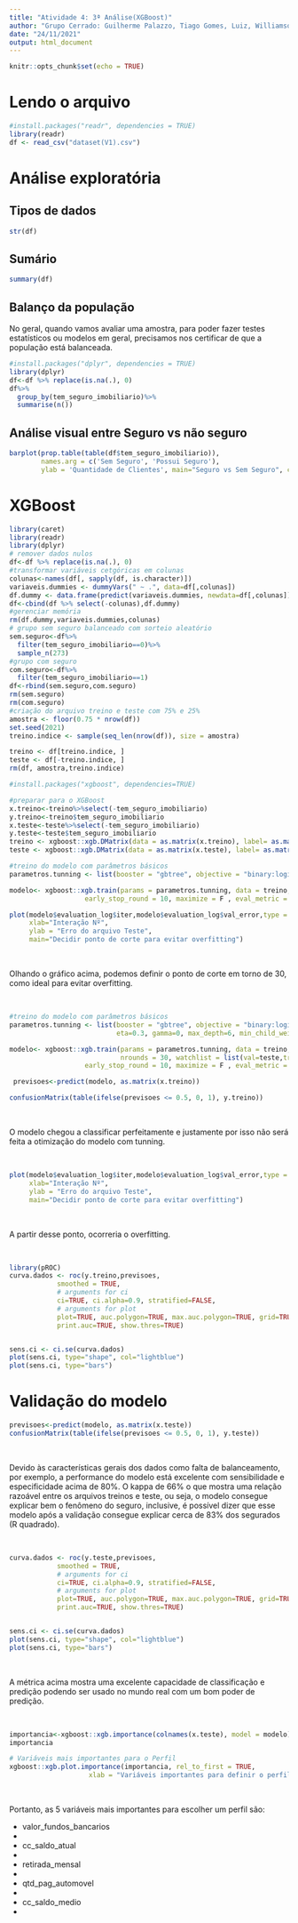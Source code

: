```yaml
---
title: "Atividade 4: 3ª Análise(XGBoost)"
author: "Grupo Cerrado: Guilherme Palazzo, Tiago Gomes, Luiz, Williamson Brigido, Carlos Eduardo e Aline Rodrigues"
date: "24/11/2021"
output: html_document
---
```


```r
knitr::opts_chunk$set(echo = TRUE)
```
# Lendo o arquivo
```r
#install.packages("readr", dependencies = TRUE)
library(readr)
df <- read_csv("dataset(V1).csv")
```
# Análise exploratória 

## Tipos de dados
```r
str(df)
```
## Sumário
```r
summary(df)
```
## Balanço da população
<p>
No geral, quando vamos avaliar uma amostra, para poder fazer testes estatísticos ou modelos em geral, precisamos nos certificar de que a população está balanceada.
</p>
```r
#install.packages("dplyr", dependencies = TRUE)
library(dplyr)
df<-df %>% replace(is.na(.), 0)
df%>%
  group_by(tem_seguro_imobiliario)%>%
  summarise(n())
```
## Análise visual entre Seguro vs não seguro
```r
barplot(prop.table(table(df$tem_seguro_imobiliario)),
        names.arg = c('Sem Seguro', 'Possui Seguro'),
        ylab = 'Quantidade de Clientes', main="Seguro vs Sem Seguro", col='light pink', ylim = c(0,1.0))
```
# XGBoost
```r
library(caret)
library(readr)
library(dplyr)
# remover dados nulos
df<-df %>% replace(is.na(.), 0)
#transformar variáveis cetgóricas em colunas
colunas<-names(df[, sapply(df, is.character)])
variaveis.dummies <- dummyVars(" ~ .", data=df[,colunas])
df.dummy <- data.frame(predict(variaveis.dummies, newdata=df[,colunas]))
df<-cbind(df %>% select(-colunas),df.dummy)
#gerenciar memória
rm(df.dummy,variaveis.dummies,colunas)
# grupo sem seguro balanceado com sorteio aleatório
sem.seguro<-df%>%
  filter(tem_seguro_imobiliario==0)%>%
  sample_n(273)
#grupo com seguro
com.seguro<-df%>%
  filter(tem_seguro_imobiliario==1)
df<-rbind(sem.seguro,com.seguro)
rm(sem.seguro)
rm(com.seguro)
#criação do arquivo treino e teste com 75% e 25%
amostra <- floor(0.75 * nrow(df))
set.seed(2021)
treino.indice <- sample(seq_len(nrow(df)), size = amostra)

treino <- df[treino.indice, ]
teste <- df[-treino.indice, ]
rm(df, amostra,treino.indice)
```

```r
#install.packages("xgboost", dependencies=TRUE)
```

```r
#preparar para o XGBoost
x.treino<-treino%>%select(-tem_seguro_imobiliario)
y.treino<-treino$tem_seguro_imobiliario
x.teste<-teste%>%select(-tem_seguro_imobiliario)
y.teste<-teste$tem_seguro_imobiliario
treino <- xgboost::xgb.DMatrix(data = as.matrix(x.treino), label= as.matrix(y.treino))
teste <- xgboost::xgb.DMatrix(data = as.matrix(x.teste), label= as.matrix(y.teste))
```

```r
#treino do modelo com parâmetros básicos
parametros.tunning <- list(booster = "gbtree", objective = "binary:logistic", eta=0.3, gamma=0, max_depth=6, min_child_weight=1, subsample=1, colsample_bytree=1)

modelo<- xgboost::xgb.train(params = parametros.tunning, data = treino, nrounds = 291, watchlist = list(val=teste,train=treino), print_every_n = 10, 
                   early_stop_round = 10, maximize = F , eval_metric = "error")
```
```r
plot(modelo$evaluation_log$iter,modelo$evaluation_log$val_error,type = "l",
     xlab="Interação Nº",
     ylab = "Erro do arquivo Teste",
     main="Decidir ponto de corte para evitar overfitting")
```
</br>
<p>
Olhando o gráfico acima, podemos definir o ponto de corte em torno de 30, como 
ideal para evitar overfitting.
</p>
</br>
```r
#treino do modelo com parâmetros básicos
parametros.tunning <- list(booster = "gbtree", objective = "binary:logistic", 
                           eta=0.3, gamma=0, max_depth=6, min_child_weight=1, subsample=1, colsample_bytree=1)

modelo<- xgboost::xgb.train(params = parametros.tunning, data = treino, 
                            nrounds = 30, watchlist = list(val=teste,train=treino), print_every_n = 10, 
                   early_stop_round = 10, maximize = F , eval_metric = "error")
```

```r
 previsoes<-predict(modelo, as.matrix(x.treino))
```


```r
confusionMatrix(table(ifelse(previsoes <= 0.5, 0, 1), y.treino))
```
</br>
<p>
O modelo chegou a classificar perfeitamente e justamente por isso não será feita
a otimização do modelo com tunning.
</p>
</br>
```r
plot(modelo$evaluation_log$iter,modelo$evaluation_log$val_error,type = "l",
     xlab="Interação Nº",
     ylab = "Erro do arquivo Teste",
     main="Decidir ponto de corte para evitar overfitting")
```
</br>
<p>A partir desse ponto, ocorreria o overfitting.</p>
</br>
```r
library(pROC)
curva.dados <- roc(y.treino,previsoes,
            smoothed = TRUE,
            # arguments for ci
            ci=TRUE, ci.alpha=0.9, stratified=FALSE,
            # arguments for plot
            plot=TRUE, auc.polygon=TRUE, max.auc.polygon=TRUE, grid=TRUE,
            print.auc=TRUE, show.thres=TRUE)


sens.ci <- ci.se(curva.dados)
plot(sens.ci, type="shape", col="lightblue")
plot(sens.ci, type="bars")
```
# Validação do modelo
```r
previsoes<-predict(modelo, as.matrix(x.teste))
confusionMatrix(table(ifelse(previsoes <= 0.5, 0, 1), y.teste))
```
</br>
<p>
Devido às características gerais dos dados como falta de balanceamento, por 
exemplo, a performance do modelo está excelente com sensibilidade e 
especificidade acima de 80%. O kappa de 66% o que mostra uma relação razoável
entre os arquivos treinos e teste, ou seja, o modelo consegue explicar bem o
fenômeno do seguro, inclusive, é possível dizer que esse modelo após a validação
consegue explicar cerca de 83% dos segurados (R quadrado).
</p>
</br>

```r
curva.dados <- roc(y.teste,previsoes,
            smoothed = TRUE,
            # arguments for ci
            ci=TRUE, ci.alpha=0.9, stratified=FALSE,
            # arguments for plot
            plot=TRUE, auc.polygon=TRUE, max.auc.polygon=TRUE, grid=TRUE,
            print.auc=TRUE, show.thres=TRUE)


sens.ci <- ci.se(curva.dados)
plot(sens.ci, type="shape", col="lightblue")
plot(sens.ci, type="bars")
```
</br>
<p>A métrica acima mostra uma excelente capacidade de classificação e predição 
podendo ser usado no mundo real com um bom poder de predição.
</p>
</br>
```r
importancia<-xgboost::xgb.importance(colnames(x.teste), model = modelo)
importancia
```


```r
# Variáveis mais importantes para o Perfil
xgboost::xgb.plot.importance(importancia, rel_to_first = TRUE, 
                    xlab = "Variáveis importantes para definir o perfil")
```
</br>
<p>
Portanto, as 5 variáveis mais importantes para escolher um perfil são:
</p>
<ul>
  <li>valor_fundos_bancarios<li>
  <li>cc_saldo_atual<li>
  <li>retirada_mensal<li>
  <li>qtd_pag_automovel<li>
  <li>cc_saldo_medio<li>
</ul>
